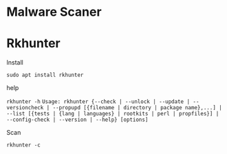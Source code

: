 # Malware Scaner

# Rkhunter

Install

`sudo apt install rkhunter`

help

`rkhunter -h`
`Usage: rkhunter {--check | --unlock | --update | --versioncheck |
                 --propupd [{filename | directory | package name},...] |
                 --list [{tests | {lang | languages} | rootkits | perl | propfiles}] |
                 --config-check | --version | --help} [options]
`

Scan 

`rkhunter -c`